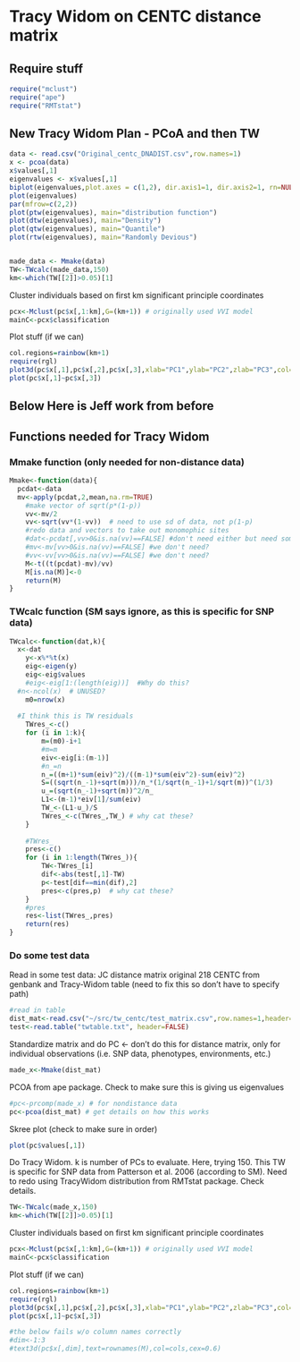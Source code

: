 Tracy Widom on CENTC distance matrix
========================================================

## Require stuff
```r
require("mclust")
require("ape")
require("RMTstat")
```

## New Tracy Widom Plan - PCoA and then TW
```r
data <- read.csv("Original_centc_DNADIST.csv",row.names=1)
x <- pcoa(data)
x$values[,1]
eigenvalues <- x$values[,1]
biplot(eigenvalues,plot.axes = c(1,2), dir.axis1=1, dir.axis2=1, rn=NULL,)
plot(eigenvalues)
par(mfrow=c(2,2))
plot(ptw(eigenvalues), main="distribution function")
plot(dtw(eigenvalues), main="Density")
plot(qtw(eigenvalues), main="Quantile")
plot(rtw(eigenvalues), main="Randomly Devious")


made_data <- Mmake(data)
TW<-TWcalc(made_data,150) 
km<-which(TW[[2]]>0.05)[1]

```

Cluster individuals based on first km significant principle coordinates
```r
pcx<-Mclust(pc$x[,1:km],G=(km+1)) # originally used VVI model
mainC<-pcx$classification
```

Plot stuff (if we can)
```r
col.regions=rainbow(km+1)
require(rgl)
plot3d(pc$x[,1],pc$x[,2],pc$x[,3],xlab="PC1",ylab="PC2",zlab="PC3",col=col.regions[mainC],type="s",radius=0.1) 
plot(pc$x[,1]~pc$x[,3])
```


## Below Here is Jeff work from before

## Functions needed for Tracy Widom

### Mmake function (only needed for non-distance data)
```r
Mmake<-function(data){
  pcdat<-data
  mv<-apply(pcdat,2,mean,na.rm=TRUE)
	#make vector of sqrt(p*(1-p))
	vv<-mv/2
	vv<-sqrt(vv*(1-vv))  # need to use sd of data, not p(1-p)
	#redo data and vectors to take out monomophic sites
	#dat<-pcdat[,vv>0&is.na(vv)==FALSE] #don't need either but need something named dat below
	#mv<-mv[vv>0&is.na(vv)==FALSE] #we don't need?
	#vv<-vv[vv>0&is.na(vv)==FALSE] #we don't need?
	M<-t((t(pcdat)-mv)/vv)
	M[is.na(M)]<-0
	return(M)	
}
```

### TWcalc function (SM says ignore, as this is specific for SNP data)
```r
TWcalc<-function(dat,k){
  x<-dat
	y<-x%*%t(x)
	eig<-eigen(y)
	eig<-eig$values
	#eig<-eig[1:(length(eig))]  #Why do this?
  #n<-ncol(x)  # UNUSED?
	m0=nrow(x)
  
  #I think this is TW residuals
	TWres_<-c()
	for (i in 1:k){
		m=(m0)-i+1
		#m=m
		eiv<-eig[i:(m-1)]
		#n_=n
		n_=((m+1)*sum(eiv)^2)/((m-1)*sum(eiv^2)-sum(eiv)^2)
		S=((sqrt(n_-1)+sqrt(m)))/n_*(1/sqrt(n_-1)+1/sqrt(m))^(1/3)
		u_=(sqrt(n_-1)+sqrt(m))^2/n_
		L1<-(m-1)*eiv[1]/sum(eiv)
		TW_<-(L1-u_)/S
		TWres_<-c(TWres_,TW_) # why cat these? 
	}
	
	#TWres_
	pres<-c()
	for (i in 1:length(TWres_)){
		TW<-TWres_[i]
		dif<-abs(test[,1]-TW)
		p<-test[dif==min(dif),2]
		pres<-c(pres,p)  # why cat these? 
	}
	#pres
	res<-list(TWres_,pres)
	return(res)
}
```

### Do some test data

Read in some test data: JC distance matrix original 218 CENTC from genbank and Tracy-Widom table
(need to fix this so don't have to specify path)
```r
#read in table
dist_mat<-read.csv("~/src/tw_centc/test_matrix.csv",row.names=1,header=T)
test<-read.table("twtable.txt", header=FALSE)
```

Standardize matrix and do PC <- don't do this for distance matrix, only for individual observations (i.e. SNP data, phenotypes, environments, etc.)
```r
made_x<-Mmake(dist_mat)
```

PCOA from ape package. Check to make sure this is giving us eigenvalues 
```r
#pc<-prcomp(made_x) # for nondistance data  
pc<-pcoa(dist_mat) # get details on how this works
```

Skree plot (check to make sure in order)
```r
plot(pc$values[,1])
```

Do Tracy Widom. k is number of PCs to evaluate. Here, trying 150.
This TW is specific for SNP data from Patterson et al. 2006 (according to SM).  Need to redo using TracyWidom distribution from RMTstat package. Check details. 
```r
TW<-TWcalc(made_x,150) 
km<-which(TW[[2]]>0.05)[1]
```

Cluster individuals based on first km significant principle coordinates
```r
pcx<-Mclust(pc$x[,1:km],G=(km+1)) # originally used VVI model
mainC<-pcx$classification
```

Plot stuff (if we can)
```r
col.regions=rainbow(km+1)
require(rgl)
plot3d(pc$x[,1],pc$x[,2],pc$x[,3],xlab="PC1",ylab="PC2",zlab="PC3",col=col.regions[mainC],type="s",radius=0.1) 
plot(pc$x[,1]~pc$x[,3])

#the below fails w/o column names correctly
#dim<-1:3
#text3d(pc$x[,dim],text=rownames(M),col=cols,cex=0.6)
```

